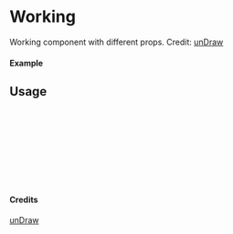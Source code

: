 
<Meta of={Working} title="unDraw/Working" />

# Working

Working component with different props.
Credit: [unDraw](https://undraw.co/illustrations)

#### Example

<Canvas of={Working.Primary} />

## Usage

```ts
import { Working } from "yadl-ui";

const Example = () => {
  return (
      <Working />
  );
};

export default Example;
```

#### Credits
[unDraw](https://undraw.co/illustrations)
